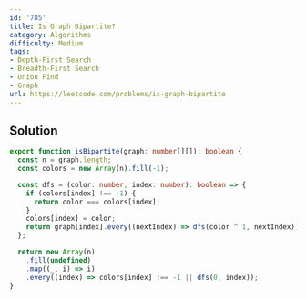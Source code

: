 ```yaml
---
id: '785'
title: Is Graph Bipartite?
category: Algorithms
difficulty: Medium
tags:
- Depth-First Search
- Breadth-First Search
- Union Find
- Graph
url: https://leetcode.com/problems/is-graph-bipartite
---
```


## Solution

```typescript filename="solution.ts" copy
export function isBipartite(graph: number[][]): boolean {
  const n = graph.length;
  const colors = new Array(n).fill(-1);

  const dfs = (color: number, index: number): boolean => {
    if (colors[index] !== -1) {
      return color === colors[index];
    }
    colors[index] = color;
    return graph[index].every((nextIndex) => dfs(color ^ 1, nextIndex));
  };

  return new Array(n)
    .fill(undefined)
    .map((_, i) => i)
    .every((index) => colors[index] !== -1 || dfs(0, index));
}
```

